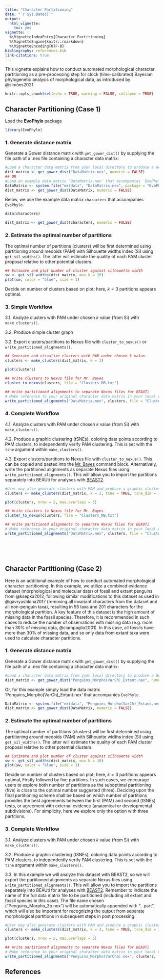 ```yaml
---
title: "Character Partitioning"
date: "`r Sys.Date()`"
output:
  html_vignette:
    toc: yes
vignette: |
  %\VignetteIndexEntry{Character Partitioning} 
  %\VignetteEngine{knitr::rmarkdown} 
  %\VignetteEncoding{UTF-8}
bibliography: references.bib
link-citations: true
---
```

This vignette explains how to conduct automated morphological character partitioning as a pre-processing step for clock (time-calibrated) Bayesian phylogenetic analysis of morphological data, as introduced by @simões2021.

```r
knitr::opts_chunk$set(echo = TRUE, warning = FALSE, collapse = TRUE)
```

## Character Partitioning (Case 1)

Load the **EvoPhylo** package

```r
library(EvoPhylo)
```


### 1. Generate distance matrix

Generate a Gower distance matrix with `get_gower_dist()` by supplying the file path of a .nex file containing a character data matrix:

```r
#Load a character data matrix from your local directory to produce a Gower distance matrix
dist_matrix <- get_gower_dist("DataMatrix.nex", numeric = FALSE)
## OR
#Load an example data matrix 'DataMatrix.nex' that accompanies `EvoPhylo`.
DataMatrix <- system.file("extdata", "DataMatrix.nex", package = "EvoPhylo")
dist_matrix <- get_gower_dist(DataMatrix, numeric = FALSE)
```

Below, we use the example data matrix `characters` that accompanies `EvoPhylo`.

```r
data(characters)

dist_matrix <- get_gower_dist(characters, numeric = FALSE)
```

### 2. Estimate the optimal number of partitions

The optimal number of partitions (clusters) will be first determined using partitioning around medoids (PAM) with Silhouette widths index (Si) using `get_sil_widths()`. The latter will estimate the quality of each PAM cluster proposal relative to other potential clusters.

```r
## Estimate and plot number of cluster against silhouette width
sw <- get_sil_widths(dist_matrix, max.k = 10)
plot(sw, color = "blue", size = 1)

```

Decide on number of clusters based on plot; here, $k = 3$ partitions appears optimal.

### 3. Simple Workflow

3.1. Analyze clusters with PAM under chosen $k$ value (from Si) with `make_clusters()`.

3.2. Produce simple cluster graph

3.3. Export clusters/partitions to Nexus file with `cluster_to_nexus()` or `write_partitioned_alignments()`.

```r
## Generate and vizualize clusters with PAM under chosen k value. 
clusters <- make_clusters(dist_matrix, k = 3)

plot(clusters)
```
```r
## Write clusters to Nexus file for Mr. Bayes
cluster_to_nexus(clusters, file = "Clusters_MB.txt")

## Write partitioned alignments to separate Nexus files for BEAUTi
# Make reference to your original character data matrix in your local directory
write_partitioned_alignments("DataMatrix.nex", clusters, file = "Clusters_BEAUTi.nex")
```

### 4. Complete Workflow

4.1. Analyze clusters with PAM under chosen $k$ value (from Si) with `make_clusters()`.

4.2. Produce a graphic clustering (tSNEs), coloring data points according to PAM clusters, to independently verify PAM clustering. This is set with the `tsne` argument within `make_clusters()`.

4.3. Export clusters/partitions to Nexus file with `cluster_to_nexus()`. This can be copied and pasted into the [Mr. Bayes](https://nbisweden.github.io/MrBayes/) command block. Alternatively, write the partitioned alignments as separate Nexus files using `write_partitioned_alignments()`. This will allow you to import the partitions separately into BEAUti for analyses with [BEAST2](https://www.beast2.org/).

```r
#User may also generate clusters with PAM and produce a graphic clustering (tSNEs)
clusters <- make_clusters(dist_matrix, k = 3, tsne = TRUE, tsne_dim = 3)

plot(clusters, nrow = 2, max.overlaps = 5)
```
```r
## Write clusters to Nexus file for Mr. Bayes
cluster_to_nexus(clusters, file = "Clusters_MB.txt")

## Write partitioned alignments to separate Nexus files for BEAUTi
# Make reference to your original character data matrix in your local directory
write_partitioned_alignments("DataMatrix.nex", clusters, file = "Clusters_BEAUTi.nex")
```

&nbsp;  
&nbsp;  
&nbsp;  

## Character Partitioning (Case 2)

Here is an additional example of how to conduct automated morphological character partitioning. In this example, we utilize a combined evidence dataset (morphological and molecular data) of fossil and extant penguins from @ksepka2012, following similar modifications to this dataset as used in @gavryushkina2017 (removing all invariant characters from the dataset and all non-penguin taxa), resulting in 55 taxa and 201 characters for the morphological partition. A key feature of this dataset is the high amount of missing data in the fossil species. Therefore, it is recommended in such cases to reduce the number of observations with missing data (e.g. more than 30% of missing data, @ciampaglio2001). In this case, all fossils have more than 30% of missing data, and so only data from extant taxa were used to calculate character partitions. 

### 1. Generate distance matrix

Generate a Gower distance matrix with `get_gower_dist()` by supplying the file path of a .nex file containing a character data matrix:

```r
#Load a character data matrix from your local directory to produce a Gower distance matrix
dist_matrix <- get_gower_dist("Penguins_Morpho(VarCh)_Extant.nex", numeric = FALSE)
```

Or, for this example simply load the data matrix 'Penguins_Morpho(VarCh)_Extant.nex' that accompanies `EvoPhylo`.

```r
DataMatrix <- system.file("extdata", "Penguins_Morpho(VarCh)_Extant.nex", package = "EvoPhylo")
dist_matrix <- get_gower_dist(DataMatrix, numeric = FALSE)
```

### 2. Estimate the optimal number of partitions

The optimal number of partitions (clusters) will be first determined using partitioning around medoids (PAM) with Silhouette widths index (Si) using `get_sil_widths()`. The latter will estimate the quality of each PAM cluster proposal relative to other potential clusters.

```r
## Estimate and plot number of cluster against silhouette width
sw <- get_sil_widths(dist_matrix, max.k = 10)
plot(sw, color = "blue", size = 1)

```

Decide on number of clusters based on plot; here, $k = 3$ partitions appears optimal, Firstly followed by five partitions. In such cases, we encourage users to explore both number of partitions as the suboptimal partitioning (five) is close to the optimal number suggested (three). Deciding upon the final partitioning scheme shall be based on which number of partitions provides the best agreements between the first (PAM) and second (tSNEs) tests, or agreement with external evidence (anatomical or developmental subdivisions). For simplicity, here we explore only the option with three partitions.

### 3. Complete Workflow

3.1. Analyze clusters with PAM under chosen $k$ value (from Si) with `make_clusters()`.

3.2. Produce a graphic clustering (tSNEs), coloring data points according to PAM clusters, to independently verify PAM clustering. This is set with the `tsne` argument within `make_clusters()`.

3.3. In this example we will analyze this dataset with BEAST2, so we will export the partitioned alignments as separate Nexus files using `write_partitioned_alignments()`. This will allow you to import the partitions separately into BEAUti for analyses with [BEAST2](https://www.beast2.org/). Remember to indicate the name of the full data matrix file to be partitioned (including all extant and fossil species in this case). The file name chosen ("Penguins_Morpho_3p.nex") will be automatically appended with "...part<partitionnumber>", which will also be important for recognizing the output from separate morphological partitions in subsequent steps in post processing.

```r
#User may also generate clusters with PAM and produce a graphic clustering (tSNEs)
clusters <- make_clusters(dist_matrix, k = 3, tsne = TRUE, tsne_dim = 3)

plot(clusters, nrow = 2, max.overlaps = 5)
```
```r
## Write partitioned alignments to separate Nexus files for BEAUTi
# Make reference to your original character data matrix in your local directory
write_partitioned_alignments("Penguins_Morpho(VarCha).nex", clusters, file = "Penguins_Morpho_3p.nex")
```

## References


